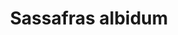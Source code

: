 ---
title: Sassafras albidum
aka:
  - sass
  - fennel wood
duration_chart_title: Oral Duration of Sassafras albidum
duration_chart:
  total: 3–5 hours
  onset: 2h
  coming_up: 3h
  plateau: 6h
  coming_down: 3h
  after_effects: 4h
positive_effects: mood lift, increased energy, feelings of connection, sensory appreciation
neutral_effects: appetite suppression, disinhibition
negative_effects: increased heart rate, muscle tension
image_location: /src/assets/Images/Sassafras species/Sassafras Kent Ozment.jpeg
image_caption: Sassafras by Kent Ozment
dosage_table:
  title: Oral Dosage of Dried Sassafras albidum Root
  threshold: 2 g
  light: 4 g
  common: 8 g
  strong: 12.5 g
  heavy: 20+ g
--- 